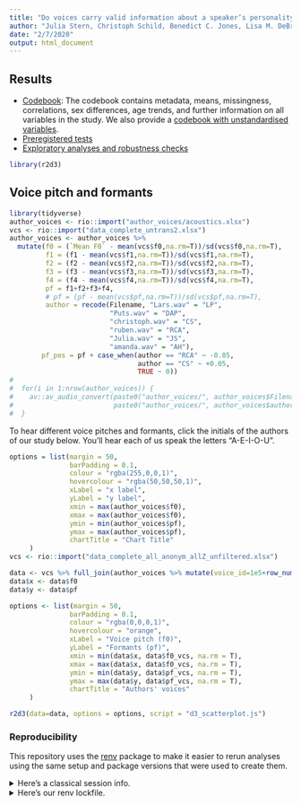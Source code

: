 ```yaml
---
title: "Do voices carry valid information about a speaker’s personality?"
author: "Julia Stern, Christoph Schild, Benedict C. Jones, Lisa M. DeBruine, Amanda Hahn, David A. Puts, Ingo Zettler, Tobias L. Kordsmeyer, David Feinberg, Dan Zamfir, Lars Penke, & Ruben C. Arslan"
date: "2/7/2020"
output: html_document
---
```



## Results

- [Codebook](1_codebook.html):  The codebook contains metadata, means, missingness, correlations, sex differences, age trends, and further information on all variables in the study. We also provide a [codebook with unstandardised variables](1_codebook_before_standardisation.html).
- [Preregistered tests](2_preregistered_tests.html)
- [Exploratory analyses and robustness checks](3_exploratory_analyses.html)

```r
library(r2d3)
```


## Voice pitch and formants
```r
library(tidyverse)
author_voices <- rio::import("author_voices/acoustics.xlsx")
vcs <- rio::import("data_complete_untrans2.xlsx")
author_voices <- author_voices %>%
  mutate(f0 = (`Mean F0` - mean(vcs$f0,na.rm=T))/sd(vcs$f0,na.rm=T),
         f1 = (f1 - mean(vcs$f1,na.rm=T))/sd(vcs$f1,na.rm=T),
         f2 = (f2 - mean(vcs$f2,na.rm=T))/sd(vcs$f2,na.rm=T),
         f3 = (f3 - mean(vcs$f3,na.rm=T))/sd(vcs$f3,na.rm=T),
         f4 = (f4 - mean(vcs$f4,na.rm=T))/sd(vcs$f4,na.rm=T),
         pf = f1+f2+f3+f4,
         # pf = (pf - mean(vcs$pf,na.rm=T))/sd(vcs$pf,na.rm=T),
         author = recode(Filename, "Lars.wav" = "LP",
                         "Puts.wav" = "DAP",
                         "christoph.wav" = "CS",
                         "ruben.wav" = "RCA",
                         "Julia.wav" = "JS",
                         "amanda.wav" = "AH"),
        pf_pos = pf + case_when(author == "RCA" ~ -0.05,
                                author == "CS" ~ +0.05,
                                TRUE ~ 0))
# 
#  for(i in 1:nrow(author_voices)) {
#    av::av_audio_convert(paste0("author_voices/", author_voices$Filename[i]), 
#                         paste0("author_voices/", author_voices$author[i], ".mp3"))
#  }
```

To hear different voice pitches and formants, click the initials of the authors of our study below. You'll hear each of us speak the letters "A-E-I-O-U".

```r
options = list(margin = 50,
               barPadding = 0.1,
               colour = "rgba(255,0,0,1)",
               hovercolour = "rgba(50,50,50,1)",
               xLabel = "x label",
               yLabel = "y label",
               xmin = max(author_voices$f0),
               xmax = max(author_voices$f0),
               ymin = min(author_voices$pf),
               ymax = max(author_voices$pf),
               chartTitle = "Chart Title"
     )
vcs <- rio::import("data_complete_all_anonym_allZ_unfiltered.xlsx")

data <- vcs %>% full_join(author_voices %>% mutate(voice_id=1e5+row_number()), suffix = c("_vcs", ""), by = "voice_id")
data$x <- data$f0
data$y <- data$pf

options <- list(margin = 50,
               barPadding = 0.1,
               colour = "rgba(0,0,0,1)",
               hovercolour = "orange",
               xLabel = "Voice pitch (f0)",
               yLabel = "Formants (pf)",
               xmin = min(data$x, data$f0_vcs, na.rm = T),
               xmax = max(data$x, data$f0_vcs, na.rm = T),
               ymin = min(data$y, data$pf_vcs, na.rm = T),
               ymax = max(data$y, data$pf_vcs, na.rm = T),
               chartTitle = "Authors' voices"
     )
```

```r
r2d3(data=data, options = options, script = "d3_scatterplot.js")
```


### Reproducibility
This repository uses the [renv](https://rstudio.github.io/renv/) package to make
it easier to rerun analyses using the same setup and package versions that were
used to create them.

<details><summary>Here's a classical session info.</summary>

```r
library(tidyverse)
library(knitr)
library(brms)
library(sjPlot)
library(bayestestR)
library(labelled)
library(cowplot)
library(labelled)
library(codebook)
library(ggstatsplot)
sessionInfo()
```

</details>

<details><summary>Here's our renv lockfile.</summary>

```r
cat(readLines("renv.lock"), sep = "\n")
```
</details>
